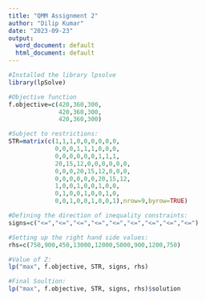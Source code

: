 ---
title: "QMM Assignment 2"
author: "Dilip Kumar"
date: "2023-09-23"
output:
  word_document: default
  html_document: default
---


```{r}
#Installed the library lpsolve
library(lpSolve)

#Objective function
f.objective=c(420,360,300,
              420,360,300,
              420,360,300)

#Subject to restrictions:
STR=matrix(c(1,1,1,0,0,0,0,0,0,
             0,0,0,1,1,1,0,0,0,
             0,0,0,0,0,0,1,1,1,
             20,15,12,0,0,0,0,0,0,
             0,0,0,20,15,12,0,0,0,
             0,0,0,0,0,0,20,15,12,
             1,0,0,1,0,0,1,0,0,
             0,1,0,0,1,0,0,1,0,
             0,0,1,0,0,1,0,0,1),nrow=9,byrow=TRUE)

#Defining the direction of inequality constraints:
signs=c("<=","<=","<=","<=","<=","<=","<=","<=","<=")

#Setting up the right hand side values:
rhs=c(750,900,450,13000,12000,5000,900,1200,750)

#Value of Z:
lp("max", f.objective, STR, signs, rhs)

#Final Soultion:
lp("max", f.objective, STR, signs, rhs)$solution

```



